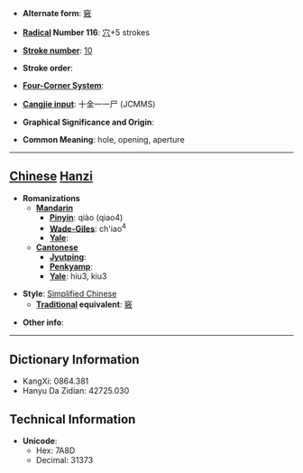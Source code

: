 * '''Alternate form''': [[竅]]

* '''[[Wiktionary:Chinese radical index| Radical]] Number 116''': [[Wiktionary:Chinese radical index 穴|穴]]+5 strokes

* '''[[Wiktionary:Chinese total strokes index|Stroke number]]''': [[Wiktionary:Chinese total strokes index 10|10]]

* '''Stroke order''': 

* '''[[Wiktionary:Chinese four corner index|Four-Corner System]]''': 

* '''[[Wiktionary:Chinese Cangjie index|Cangjie input]]''': 十金一一尸 (JCMMS)

* '''Graphical Significance and Origin''': 

* '''Common Meaning''': hole, opening, aperture

----

== [[Chinese]] [[Hanzi]] ==

* '''Romanizations'''
** '''[[Mandarin]]'''
*** '''[[Pinyin]]''': qiào (qiao4)
*** '''[[Wade-Giles]]''': ch'iao<sup>4</sup>
*** '''[[Yale]]''': 
** '''[[Cantonese]]'''
*** '''[[Jyutping]]''':
*** '''[[Penkyamp]]''': 
*** '''[[Yale]]''': hiu3, kiu3

* '''Style''': [[Simplified Chinese]] 
** '''[[Traditional Chinese|Traditional]] equivalent''': [[竅]]

* '''Other info''': 

----

== Dictionary Information ==

* KangXi: 0864.381
* Hanyu Da Zidian: 42725.030

== Technical Information ==

* '''Unicode''':
** Hex: 7A8D
** Decimal: 31373